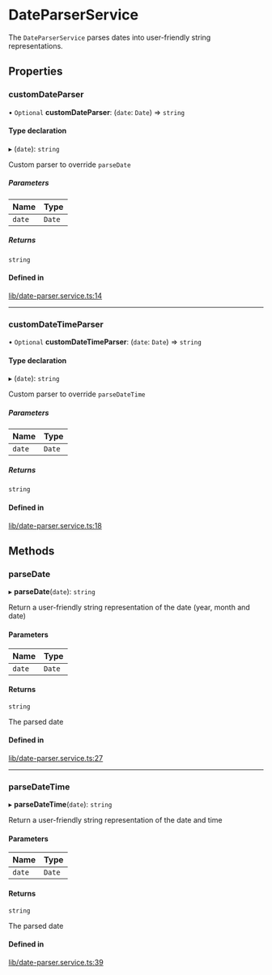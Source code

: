 # DateParserService

The `DateParserService` parses dates into user-friendly string representations.

## Properties

### customDateParser

• `Optional` **customDateParser**: (`date`: `Date`) => `string`

#### Type declaration

▸ (`date`): `string`

Custom parser to override `parseDate`

##### Parameters

| Name | Type |
| :------ | :------ |
| `date` | `Date` |

##### Returns

`string`

#### Defined in

[lib/date-parser.service.ts:14](https://github.com/GetStream/stream-chat-angular/blob/5fb9916/projects/stream-chat-angular/src/lib/date-parser.service.ts#L14)

___

### customDateTimeParser

• `Optional` **customDateTimeParser**: (`date`: `Date`) => `string`

#### Type declaration

▸ (`date`): `string`

Custom parser to override `parseDateTime`

##### Parameters

| Name | Type |
| :------ | :------ |
| `date` | `Date` |

##### Returns

`string`

#### Defined in

[lib/date-parser.service.ts:18](https://github.com/GetStream/stream-chat-angular/blob/5fb9916/projects/stream-chat-angular/src/lib/date-parser.service.ts#L18)

## Methods

### parseDate

▸ **parseDate**(`date`): `string`

Return a user-friendly string representation of the date (year, month and date)

#### Parameters

| Name | Type |
| :------ | :------ |
| `date` | `Date` |

#### Returns

`string`

The parsed date

#### Defined in

[lib/date-parser.service.ts:27](https://github.com/GetStream/stream-chat-angular/blob/5fb9916/projects/stream-chat-angular/src/lib/date-parser.service.ts#L27)

___

### parseDateTime

▸ **parseDateTime**(`date`): `string`

Return a user-friendly string representation of the date and time

#### Parameters

| Name | Type |
| :------ | :------ |
| `date` | `Date` |

#### Returns

`string`

The parsed date

#### Defined in

[lib/date-parser.service.ts:39](https://github.com/GetStream/stream-chat-angular/blob/5fb9916/projects/stream-chat-angular/src/lib/date-parser.service.ts#L39)
